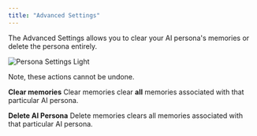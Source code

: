 ```yaml
---
title: "Advanced Settings"
---
```


The Advanced Settings allows you to clear your AI persona's memories or delete the persona entirely.

<img alt="Persona Settings Light" classname="block dark:hidden" src="/images/Advanced Settings.png" />

Note, these actions cannot be undone.

**Clear memories**
Clear memories clear **all** memories associated with that particular AI persona.

**Delete AI Persona**
Delete memories clears all memories associated with that particular AI persona.